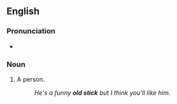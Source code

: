==English==

===Pronunciation===
* {{audio|en|En-au-old stick.ogg|Audio (AU)}}

===Noun===
{{en-noun}}

# {{lb|en|idiomatic|colloquial|British}} A person.
#: ''He's a funny '''old stick''' but I think you'll like him.''